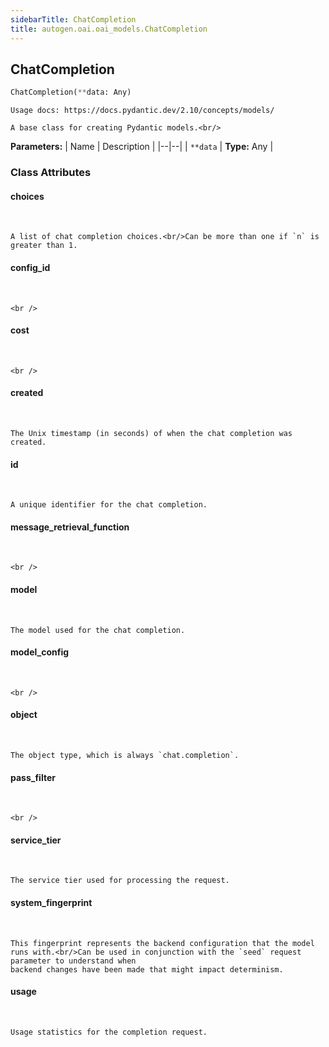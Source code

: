 ```yaml
---
sidebarTitle: ChatCompletion
title: autogen.oai.oai_models.ChatCompletion
---
```

<h2 id="autogen.oai.oai_models.ChatCompletion" class="doc doc-heading">
    <code class="doc-symbol doc-symbol-heading doc-symbol-class"></code>
    <span class="doc doc-object-name doc-class-name">ChatCompletion</span>
</h2>

```python
ChatCompletion(**data: Any)
```

    Usage docs: https://docs.pydantic.dev/2.10/concepts/models/
    
    A base class for creating Pydantic models.<br/>

<b>Parameters:</b>
| Name | Description |
|--|--|
| `**data` | **Type:** Any |

### Class Attributes

<code class="doc-symbol doc-symbol-heading doc-symbol-attribute"></code>
#### choices
<br />

    A list of chat completion choices.<br/>Can be more than one if `n` is greater than 1.

<code class="doc-symbol doc-symbol-heading doc-symbol-attribute"></code>
#### config_id
<br />

    <br />

<code class="doc-symbol doc-symbol-heading doc-symbol-attribute"></code>
#### cost
<br />

    <br />

<code class="doc-symbol doc-symbol-heading doc-symbol-attribute"></code>
#### created
<br />

    The Unix timestamp (in seconds) of when the chat completion was created.

<code class="doc-symbol doc-symbol-heading doc-symbol-attribute"></code>
#### id
<br />

    A unique identifier for the chat completion.

<code class="doc-symbol doc-symbol-heading doc-symbol-attribute"></code>
#### message_retrieval_function
<br />

    <br />

<code class="doc-symbol doc-symbol-heading doc-symbol-attribute"></code>
#### model
<br />

    The model used for the chat completion.

<code class="doc-symbol doc-symbol-heading doc-symbol-attribute"></code>
#### model_config
<br />

    <br />

<code class="doc-symbol doc-symbol-heading doc-symbol-attribute"></code>
#### object
<br />

    The object type, which is always `chat.completion`.

<code class="doc-symbol doc-symbol-heading doc-symbol-attribute"></code>
#### pass_filter
<br />

    <br />

<code class="doc-symbol doc-symbol-heading doc-symbol-attribute"></code>
#### service_tier
<br />

    The service tier used for processing the request.

<code class="doc-symbol doc-symbol-heading doc-symbol-attribute"></code>
#### system_fingerprint
<br />

    This fingerprint represents the backend configuration that the model runs with.<br/>Can be used in conjunction with the `seed` request parameter to understand when
    backend changes have been made that might impact determinism.

<code class="doc-symbol doc-symbol-heading doc-symbol-attribute"></code>
#### usage
<br />

    Usage statistics for the completion request.